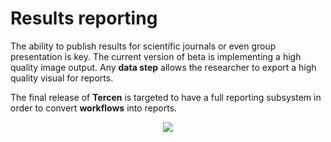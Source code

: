# Results reporting {#results-reporting}

The ability to publish results for scientific journals or even group presentation is key.
The current version of beta is implementing a high quality image output. Any __data step__ allows the researcher to export a high quality visual for reports.

The final release of __Tercen__ is targeted to have a full reporting subsystem in order to convert __workflows__ into reports.

<center>![](images\report.png)</center>
